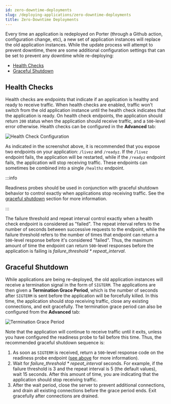 ```yaml
---
id: zero-downtime-deployments
slug: /deploying-applications/zero-downtime-deployments
title: Zero-Downtime Deployments
---
```


Every time an application is redeployed on Porter (through a Github action, configuration change, etc), a new set of application instances will replace the old application instances. While the update process will attempt to prevent downtime, there are some additional configuration settings that can be set to prevent any downtime while re-deploying:

- [Health Checks](#health-checks)
- [Graceful Shutdown](#graceful-shutdown)

## Health Checks

Health checks are endpoints that indicate if an application is healthy and ready to receive traffic. When health checks are enabled, traffic won't switch from the old application instance until the health check indicates that the application is ready. On health check endpoints, the application should return `200` status when the application should receive traffic, and a `500`-level error otherwise. Health checks can be configured in the **Advanced** tab:

![Health Check Configuration](https://imagedelivery.net/l4LYM_vOYKe7O1NCT_Nc_g/24371edc-4540-49e1-7b63-eb9391ac2500/large "Health Check Configuration")

As indicated in the screenshot above, it is recommended that you expose two endpoints on your application: `/livez` and `/readyz`. If the `/livez` endpoint fails, the application will be restarted, while if the `/readyz` endpoint fails, the application will stop receiving traffic. These endpoints can sometimes be combined into a single `/healthz` endpoint.

:::info

Readiness probes should be used in conjunction with graceful shutdown behavior to control exactly when applications stop receiving traffic. See the [graceful shutdown](#graceful-shutdown) section for more information.

:::

The failure threshold and repeat interval control exactly when a health check endpoint is considered as "failed". The repeat interval refers to the number of seconds between successive requests to the endpoint, while the failure threshold refers to the number of times that endpoint can return a `500`-level response before it's considered "failed". Thus, the maximum amount of time the endpoint can return `500`-level responses before the application is failing is _failure_threshold \* repeat_interval_.

## Graceful Shutdown

While applications are being re-deployed, the old application instances will receive a termination signal in the form of `SIGTERM`. The applications are then given a **Termination Grace Period**, which is the number of seconds after `SIGTERM` is sent before the application will be forcefully killed. In this time, the application should stop receiving traffic, close any existing connections, and exit gracefully. The termination grace period can also be configured from the **Advanced** tab:

![Termination Grace Period](https://imagedelivery.net/l4LYM_vOYKe7O1NCT_Nc_g/376e2684-9032-4f79-527a-86de76d75600/large "Termination Grace Period")

Note that the application will continue to receive traffic until it exits, unless you have configured the readiness probe to fail before this time. Thus, the recommended graceful shutdown sequence is:

1. As soon as `SIGTERM` is received, return a `500`-level response code on the readiness probe endpoint ([see above](#health-checks) for more information).
2. Wait for _failure_threshold \* repeat_interval_ seconds. For example, if the failure threshold is 3 and the repeat interval is 5 (the default values), wait 15 seconds. After this amount of time, you are indicating that the application should stop receiving traffic.
3. After the wait period, close the server to prevent additional connections, and drain all existing connections before the grace period ends. Exit gracefully after connections are drained.
